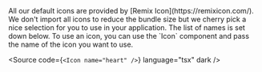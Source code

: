 
<Meta title="Core Concepts/Iconography" />

<Unstyled>

<Title type="h1">Iconography</Title>

<Text>
  All our default icons are provided by [Remix Icon](https://remixicon.com/). We
  don't import all icons to reduce the bundle size but we cherry pick a nice
  selection for you to use in your application. The list of names is set down
  below. To use an icon, you can use the `Icon` component and pass the name of
  the icon you want to use.
</Text>

<Source code={`<Icon name="heart" />`} language="tsx" dark />

<IconLibrary />

</Unstyled>
